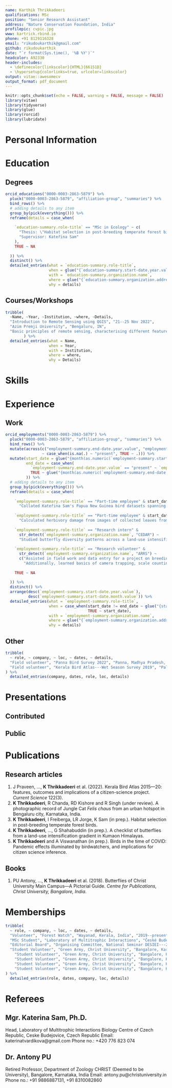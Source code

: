 ```yaml
---
name: Karthik Thrikkadeeri
qualifications: MSc
position: "Senior Research Assistant"
address: "Nature Conservation Foundation, India"
profilepic: cvpic.jpg
www: kartrick.rbind.io
phone: +91 8129116328
email: "rikudoukarthik@gmail.com"
github: rikudoukarthik
date: "`r format(Sys.time(), '%B %Y')`"
headcolor: A92330
header-includes:
  - \definecolor{linkscolor}{HTML}{66151D}
  - \hypersetup{colorlinks=true, urlcolor=linkscolor}
output: vitae::awesomecv
output_format: pdf_document
---
```


```r
knitr::opts_chunk$set(echo = FALSE, warning = FALSE, message = FALSE)
library(vitae)
library(tidyverse)
library(glue)
library(rorcid)
library(lubridate)
```

\hspace{1cm}
\hspace{1cm}

# Personal Information

\begin{tabbing}

\textsc{Date of Birth} \hspace{0.5cm} \= 24 March 1999 \\
\textsc{Sex} \> Male (he/him) \\
\textsc{Nationality} \> Indian \\
\textsc{Marital Status} \> Unmarried \\
\textsc{Driving Licence} \> LMV \& MCWG (India) \\
\textsc{Languages} \> English, Malayalam (native), Hindi \\
\textsc{Interests} \> Ecological research (community ecology, migration, biogeography) \\
 \> Birdwatching \href{https://ebird.org/profile/ODQxNTky}{(eBird profile)} \\
 \> Poetry and creative non-fiction writing \\
 \> Quantitative data analysis and visualisation \href{https://kartrick.rbind.io/kartrix/}{(fun data projects)} \\

\end{tabbing}

# Education

## Degrees

```r
orcid_educations("0000-0003-2863-5879") %>% 
  pluck("0000-0003-2863-5879", "affiliation-group", "summaries") %>% 
  bind_rows() %>% 
  # adding details to any item
  group_by(pick(everything())) %>% 
  reframe(details = case_when(
    
    `education-summary.role-title` == "MSc in Ecology" ~ c(
      "Thesis: \"Habitat selection in post-breeding temperate forest birds\"",
      "Supervisor: Kateřina Sam"
    ),
    TRUE ~ NA
    
  )) %>% 
  distinct() %>% 
  detailed_entries(what = `education-summary.role-title`,
                   when = glue("{`education-summary.start-date.year.value`}--{`education-summary.end-date.year.value`}"),
                   with = `education-summary.organization.name`,
                   where = glue("{`education-summary.organization.address.city`}, {`education-summary.organization.address.country`}"),
                   why = details)
```

## Courses/Workshops

```r
tribble(
  ~Name, ~Year, ~Institution, ~where, ~Details,
  "Introduction to Remote Sensing using QGIS", "21--25 Nov 2022", 
  "Azim Premji University", "Bengaluru, IN", 
  "Basic principles of remote sensing, characterising different features of land surface, generating maps with land cover statistics",
        ) %>% 
  detailed_entries(what = Name, 
                   when = Year,
                   with = Institution, 
                   where = where,
                   why = Details)
```


# Skills

\begin{tabbing}

\textsc{Fieldwork} \hspace{0.5cm} \= Experience with bird research, butterfly and odonate surveys, vegetation sampling \\
\textsc{Software} \> R, R Markdown, Git/GitHub, MS Office, ImageJ \\

\end{tabbing}




# Experience

## Work

```r
orcid_employments("0000-0003-2863-5879") %>% 
  pluck("0000-0003-2863-5879", "affiliation-group", "summaries") %>% 
  bind_rows() %>% 
  mutate(across(c("employment-summary.end-date.year.value", "employment-summary.end-date.month.value"),
                ~ case_when(is.na(.) ~ "present", TRUE ~ .))) %>% 
  mutate(start_date = glue("{month(as.numeric(`employment-summary.start-date.month.value`), label = TRUE)} {`employment-summary.start-date.year.value`}"),
         end_date = case_when(
           `employment-summary.end-date.year.value` == "present" ~ `employment-summary.end-date.year.value`,
           TRUE ~ glue("{month(as.numeric(`employment-summary.end-date.month.value`), label = TRUE)} {`employment-summary.end-date.year.value`}")
         )) %>% 
  # adding details to any item
  group_by(pick(everything())) %>% 
  reframe(details = case_when(
    
    `employment-summary.role-title` == "Part-time employee" & start_date == "Dec 2020" ~ 
      "Collated Kateřina Sam's Papua New Guinea bird datasets spanning c. 4 years and uploaded to eBird",
    
    `employment-summary.role-title` == "Part-time employee" & start_date == "Oct 2020" ~ 
      "Calculated herbivory damage from images of collected leaves from Cameroon using ImageJ software",
    
    `employment-summary.role-title` == "Research intern" & 
      str_detect(`employment-summary.organization.name`, "CEDAR") ~ 
      "Studied butterfly diversity patterns across a land-use intensification gradient in oak-pine forests of Kumaon Himalayas",
    
    `employment-summary.role-title` == "Research volunteer" & 
      str_detect(`employment-summary.organization.name`, "ARRS") ~ 
      c("Assisted in field work and data entry for a project on breeding ecology of the Yellow-wattled Lapwing",
        "Additionally, learned basics of camera trapping, scale counting for snakes and PCQ vegetation survey"),
    
    TRUE ~ NA
    
  )) %>% 
  distinct() %>% 
  arrange(desc(`employment-summary.start-date.year.value`),
          desc(`employment-summary.start-date.month.value`)) %>% 
  detailed_entries(what = `employment-summary.role-title`,
                   when = case_when(start_date != end_date ~ glue("{start_date}--{end_date}"),
                                    TRUE ~ start_date),
                   with = `employment-summary.organization.name`,
                   where = glue("{`employment-summary.organization.address.city`}, {`employment-summary.organization.address.country`}"),
                   why = details)
```

## Other

```r
tribble(
  ~ role, ~ company, ~ loc, ~ dates, ~ details,
  "Field volunteer", "Panna Bird Survey 2022", "Panna, Madhya Pradesh, India", "Mar 2022", "Volunteered for first bird survey in Panna Tiger Reserve",
  "Field volunteer", "Kerala Bird Atlas---Wet Season Survey 2019", "Palakkad, Kerala, India", "Jul 2019", "Assisted in monsoon bird survey in Silent Valley National Park"
) %>% 
  detailed_entries(company, dates, role, loc, details)
```


# Presentations

## Contributed

\begin{tabbing}

\textbf{2023}. \= Talk: \textit{Citizen Science at NCF Field Sites} (with Mittal Gala). \\
\> NCF Annual Meet 2023, Mysuru, IN. \\

\textbf{2022}. \> Talk: \textit{The impact of the COVID-19 pandemic on birding and birds in India}. \\
\> NCF Annual Meet 2022, Mysuru, IN. \href{https://kartrick.rbind.io/talk/2022_ncf-am_covid-ebirding/}{(See slides or code)} \\

\textbf{2022}. \> Talk: \textit{The impact of the COVID-19 pandemic on birding and birds in India}. \\
\> International Ornithological Congress (IOC) 2022, online. \href{https://kartrick.rbind.io/talk/2022_ioc-covid-ebirding/}{(See slides or code)} \\

\textbf{2022}. \> Poster: \textit{The impact of the COVID-19 pandemic on bird monitoring in India}. \\
\> Bird Monitoring Symposium (BMS) 2022, online. \\

\textbf{2019}. \> Talk: \textit{Inventory of butterfly species along a land-use intensification gradient in moist temperate forest biome} \\
\> \textit{in Kumaon Himalayas}. \\
\> Ecology Seminar, University of South Bohemia, CZ. \\

\textbf{2018}. \> Talk: \textit{A study on avian diversity in an industrial area of the Palghat Gap}. \\
\> National Seminar on Development and Ecological Sustainability: Issues in Emerging India (DESIEI) 2018, \\
\> Bengaluru, IN. \\

\end{tabbing}

## Public

\begin{tabbing}

\textbf{2023}. \= Workshop: \textit{Analysing eBird data with R} (with Praveen J; c. 20 participants). \\
\> Kerala Bird Monitoring Meet (KBMM) 2023, Thrissur, IN. \\

\end{tabbing}

# Publications

## Research articles

<!-- This can be selected publications, so manually enter. Particularly since space is limited and need to highlight my name. -->

1. J Praveen, ..., **K Thrikkadeeri** et al. (2022). Kerala Bird Atlas 2015---20: features, outcomes and implications of a citizen-science project. *Current Science* 122(3). 
1. **K Thrikkadeeri**, R Chanda, RD Kishore and R Singh (under review). A photographic record of Jungle Cat *Felis chaus* from an urban hotspot in Bengaluru city, Karnataka, India.
1. **K Thrikkadeeri**, I Freiberga, LR Jorge, K Sam (in prep.). Habitat selection in post-breeding temperate forest birds.
1. **K Thrikkadeeri**, ..., G Shahabuddin (in prep.). A checklist of butterflies from a land-use intensification gradient in Kumaon Himalayas.
1. **K Thrikkadeeri** and A Viswanathan (in prep.). Birds in the time of COVID: Pandemic effects illuminated by birdwatchers, and implications for citizen science inference.

## Books 

1. PU Antony, ..., **K Thrikkadeeri** et al. (2018). Butterflies of Christ University Main Campus---A Pictorial Guide. *Centre for Publications, Christ University, Bangalore, India*. 

# Memberships

```r

tribble(
  ~ role, ~ company, ~ loc, ~ dates, ~ details,
  "Volunteer", "Forest Watch", "Wayanad, Kerala, India", "2019--present", NA,
  "MSc Student", "Laboratory of Multitrophic Interactions", "České Budějovice, Czech Republic", "2019--2021", NA, 
  "Editorial Board", "Organising Committee, National Seminar DESIEI---2018", "Bangalore, Karnataka, India", "2018", "Majorly involved in all editorial work including editing, proofreading, typesetting and publishing of Abstracts book",
  "Student Volunteer", "Green Army, Christ University", "Bangalore, Karnataka, India", "2016--19", "A student-based forum for wildlife and conservation",
    "Student Volunteer", "Green Army, Christ University", "Bangalore, Karnataka, India", "2016--19", "Organised and took part in multiple nature camps and day-treks",
    "Student Volunteer", "Green Army, Christ University", "Bangalore, Karnataka, India", "2016--19", "Helped organise national seminars and conducted several awareness programmes like wildlife-themed workshops",
    "Student Volunteer", "Green Army, Christ University", "Bangalore, Karnataka, India", "2016--19", "Conducted tree counts and tree plantation drives",
    "Student Volunteer", "Green Army, Christ University", "Bangalore, Karnataka, India", "2016--19", "Worked for the rejuvenation of a dying lake in Bangalore city which included working with government authorities and acted as a liaison for the local communities"
) %>% 
  detailed_entries(role, dates, company, loc, details)

```


# Referees

## Mgr. Katerina Sam, Ph.D.
Head, Laboratory of Multitrophic Interactions \newline
Biology Centre of Czech Republic, Ceske Budejovice, Czech Republic \newline
Email: katerinatvardikova@gmail.com \newline
Phone no.: +420 776 823 074

## Dr. Antony PU
Retired Professor, Department of Zoology \newline
CHRIST (Deemed to be University), Bangalore, Karnataka, India \newline
Email: antony.pu@christuniversity.in \newline
Phone no.: +91 9886887131, +91 8310082860